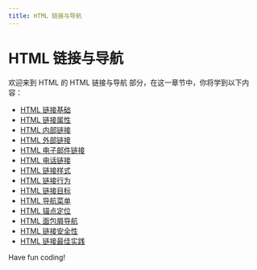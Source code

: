 ```yaml
---
title: HTML 链接与导航
---
```


# HTML 链接与导航

欢迎来到 HTML 的 HTML 链接与导航 部分，在这一章节中，你将学到以下内容：

- [HTML 链接基础](./0-html-link-base.mdx)
- [HTML 链接属性](./1-html-link-properties.mdx)
- [HTML 内部链接](./2-html-internal-link.mdx)
- [HTML 外部链接](./3-html-external-link.mdx)
- [HTML 电子邮件链接](./4-html-email-link.mdx)
- [HTML 电话链接](./5-html-phone-link.mdx)
- [HTML 链接样式](./6-html-link-style.mdx)
- [HTML 链接行为](./7-html-link-behavior.mdx)
- [HTML 链接目标](./8-html-link-target.mdx)
- [HTML 导航菜单](./9-html-navigation-menu.mdx)
- [HTML 锚点定位](./10-html-anchor-positioning.mdx)
- [HTML 面包屑导航](./11-html-breadcrumbs.mdx)
- [HTML 链接安全性](./12-html-link-security.mdx)
- [HTML 链接最佳实践](./13-html-linking-best-practices.mdx)

Have fun coding!